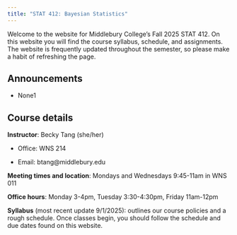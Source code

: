 ```yaml
---
title: "STAT 412: Bayesian Statistics"
---
```


Welcome to the website for Middlebury College’s Fall 2025 STAT 412. On this website you will find the course syllabus, schedule, and assignments. The website is frequently updated throughout the semester, so please make a habit of refreshing the page.

## Announcements

-   None1

## Course details

**Instructor**: Becky Tang (she/her)

-   Office: WNS 214

-   Email: btang\@middlebury.edu

**Meeting times and location**: Mondays and Wednesdays 9:45-11am in WNS 011

**Office hours**: Monday 3-4pm, Tuesday 3:30-4:30pm, Friday 11am-12pm

**Syllabus** (most recent update 9/1/2025): outlines our course policies and a rough schedule. Once classes begin, you should follow the schedule and due dates found on this website.
